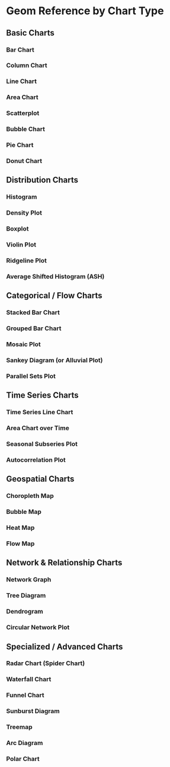# Geom Reference by Chart Type




## Basic Charts

### Bar Chart

### Column Chart

### Line Chart

### Area Chart

### Scatterplot

### Bubble Chart

### Pie Chart

### Donut Chart

## Distribution Charts

### Histogram

### Density Plot

### Boxplot

### Violin Plot

### Ridgeline Plot

### Average Shifted Histogram (ASH)

## Categorical / Flow Charts

### Stacked Bar Chart

### Grouped Bar Chart

### Mosaic Plot

### Sankey Diagram (or Alluvial Plot)

### Parallel Sets Plot

## Time Series Charts

### Time Series Line Chart

### Area Chart over Time

### Seasonal Subseries Plot

### Autocorrelation Plot

## Geospatial Charts

### Choropleth Map

### Bubble Map

### Heat Map

### Flow Map

## Network & Relationship Charts

### Network Graph

### Tree Diagram

### Dendrogram

### Circular Network Plot

## Specialized / Advanced Charts

### Radar Chart (Spider Chart)

### Waterfall Chart

### Funnel Chart

### Sunburst Diagram

### Treemap

### Arc Diagram

### Polar Chart
